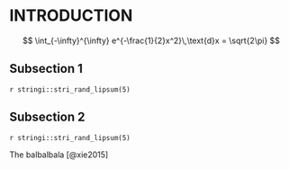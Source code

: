 # INTRODUCTION

$$
 \int_{-\infty}^{\infty} e^{-\frac{1}{2}x^2}\,\text{d}x = \sqrt{2\pi}
$$

## Subsection 1
`r stringi::stri_rand_lipsum(5)`

## Subsection 2
`r stringi::stri_rand_lipsum(5)`



The balbalbala [@xie2015]



